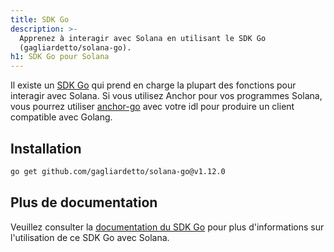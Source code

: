 ```yaml
---
title: SDK Go
description: >-
  Apprenez à interagir avec Solana en utilisant le SDK Go
  (gagliardetto/solana-go).
h1: SDK Go pour Solana
---
```


Il existe un [SDK Go](https://github.com/gagliardetto/solana-go) qui prend en
charge la plupart des fonctions pour interagir avec Solana. Si vous utilisez
Anchor pour vos programmes Solana, vous pourrez utiliser
[anchor-go](https://github.com/gagliardetto/anchor-go) avec votre idl pour
produire un client compatible avec Golang.

## Installation

```bash title="Terminal"
go get github.com/gagliardetto/solana-go@v1.12.0
```

## Plus de documentation

Veuillez consulter la
[documentation du SDK Go](https://github.com/gagliardetto/solana-go?tab=readme-ov-file#installation)
pour plus d'informations sur l'utilisation de ce SDK Go avec Solana.
